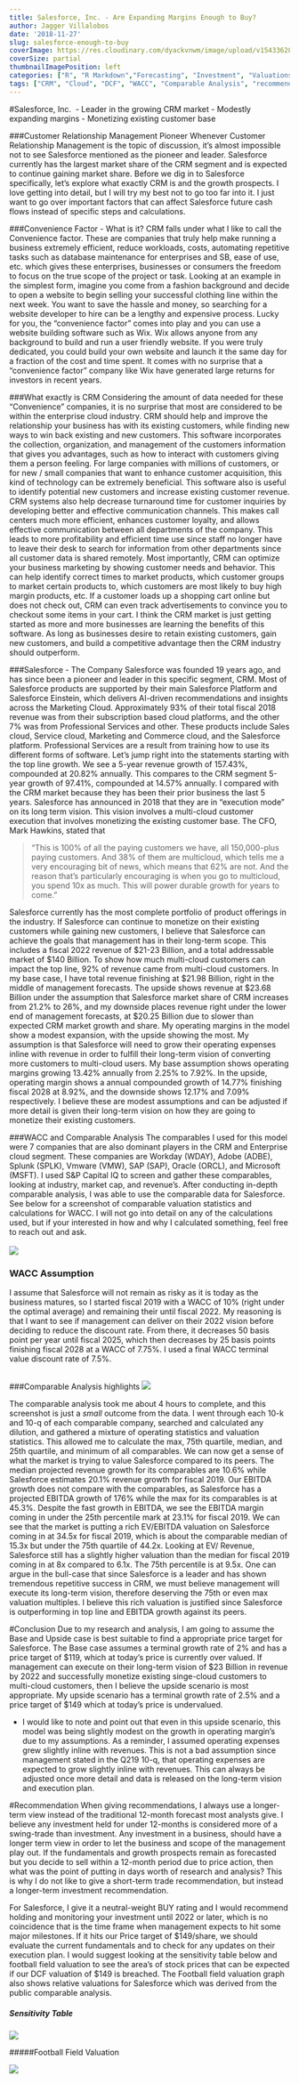 ```yaml
---
title: Salesforce, Inc. - Are Expanding Margins Enough to Buy?
author: Jagger Villalobos
date: '2018-11-27'
slug: salesforce-enough-to-buy
coverImage: https://res.cloudinary.com/dyackvnwm/image/upload/v1543362880/1088Salesforce.Einstein.jpg
coverSize: partial
thumbnailImagePosition: left
categories: ["R", "R Markdown","Forecasting", "Investment", "Valuations", "Convenience"]
tags: ["CRM", "Cloud", "DCF", "WACC", "Comparable Analysis", "recommendations"]
---
```



#Salesforce, Inc. 
- Leader in the growing CRM market
- Modestly expanding margins 
- Monetizing existing customer base 

###Customer Relationship Management Pioneer
  Whenever Customer Relationship Management is the topic of discussion, it’s almost impossible not to see Salesforce mentioned as the pioneer and leader. Salesforce currently has the largest market share of the CRM segment and is expected to continue gaining market share. Before we dig in to Salesforce specifically, let’s explore what exactly CRM is and the growth prospects. I love getting into detail, but I will try my best not to go too far into it. I just want to go over important factors that can affect Salesforce future cash flows instead of specific steps and calculations.

###Convenience Factor - What is it?
  CRM falls under what I like to call the Convenience factor. These are companies that truly help make running a business extremely efficient, reduce workloads, costs, automating repetitive tasks such as database maintenance for enterprises and SB, ease of use, etc. which gives these enterprises, businesses or consumers the freedom to focus on the true scope of the project or task. Looking at an example in the simplest form, imagine you come from a fashion background and decide to open a website to begin selling your successful clothing line within the next week. You want to save the hassle and money, so searching for a website developer to hire can be a lengthy and expensive process. Lucky for you, the “convenience factor” comes into play and you can use a website building software such as Wix. Wix allows anyone from any background to build and run a user friendly website. If you were truly dedicated, you could build your own website and launch it the same day for a fraction of the cost and time spent. It comes with no surprise that a “convenience factor” company like Wix have generated large returns for investors in recent years. 


###What exactly is CRM
  Considering the amount of data needed for these "Convenience" companies, it is no surprise that most are considered to be within the enterprise cloud industry. CRM should help and improve the relationship your business has with its existing customers, while finding new ways to win back existing and new customers. This software incorporates the collection, organization, and management of the customers information that gives you advantages, such as how to interact with customers giving them a person feeling. For large companies with millions of customers, or for new / small companies that want to enhance customer acquisition, this kind of technology can be extremely beneficial. This software also is useful to identify potential new customers and increase existing customer revenue. CRM systems also help decrease turnaround time for customer inquiries by developing better and effective communication channels. This makes call centers much more efficient, enhances customer loyalty, and allows effective communication between all departments of the company. This leads to more profitability and efficient time use since staff no longer have to leave their desk to search for information from other departments since all customer data is shared remotely. Most importantly, CRM can optimize your business marketing by showing customer needs and behavior. This can help identify correct times to market products, which customer groups to market certain products to, which customers are most likely to buy high margin products, etc. If a customer loads up a shopping cart online but does not check out, CRM can even track advertisements to convince you to checkout some items in your cart. I think the CRM market is just getting started as more and more businesses are learning the benefits of this software. As long as businesses desire to retain existing customers,  gain new customers, and build a competitive advantage then the CRM industry should outperform.  

###Salesforce - The Company
  Salesforce was founded 19 years ago, and has since been a pioneer and leader in this specific segment, CRM. Most of Salesforce products are supported by their main Salesforce Platform and Salesforce Einstein, which delivers AI-driven recommendations and insights across the Marketing Cloud. Approximately 93% of their total fiscal 2018 revenue was from their subscription based cloud platforms, and the other 7% was from Professional Services and other. These products include Sales cloud, Service cloud, Marketing and Commerce cloud, and the Salesforce platform. Professional Services are a result from training how to use its different forms of software. Let's jump right into the statements starting with the top line growth. We see a 5-year revenue growth of 157.43%, compounded at 20.82% annually. This compares to the CRM segment 5-year growth of 97.41%, compounded at 14.57% annually. I compared with the CRM market because they has been their prior business the last 5 years. Salesforce has announced in 2018 that they are in "execution mode" on its long term vision. This vision involves a multi-cloud customer execution that involves monetizing the existing customer base. The CFO, Mark Hawkins, stated that  

>"This is 100% of all the paying customers we have, all 150,000-plus paying customers. And 38% of them are multicloud, which tells me a very encouraging bit of news, which means that 62% are not. And the reason that's particularly encouraging is when you go to multicloud, you spend 10x as much. This will power durable growth for years to come."  


  Salesforce currently has the most complete portfolio of product offerings in the industry. If Salesforce can continue to monetize on their existing customers while gaining new customers, I believe that Salesforce can achieve the goals that management has in their long-term scope. This includes a fiscal 2022 revenue of \$21-23 Billion, and a total addressable market of \$140 Billion. To show how much multi-cloud customers can impact the top line, 92% of revenue came from multi-cloud customers. In my base case, I have total revenue finishing at \$21.98 Billion, right in the middle of management forecasts. The upside shows revenue at \$23.68 Billion under the assumption that Salesforce market share of CRM increases from 21.2% to 26%, and my downside places revenue right under the lower end of management forecasts, at $20.25 Billion due to slower than expected CRM market growth and share. My operating margins in the model show a modest expansion, with the upside showing the most. My assumption is that Salesforce will need to grow their operating expenses inline with revenue in order to fulfill their long-term vision of converting more customers to multi-cloud users. My base assumption shows operating margins growing 13.42% annually from 2.25% to 7.92%. In the upside, operating margin shows a annual compounded growth of 14.77% finishing fiscal 2028 at 8.92%, and the downside shows 12.17% and 7.09% respectively. I believe these are modest assumptions and can be adjusted if more detail is given their long-term vision on how they are going to monetize their existing customers. 


###WACC and Comparable Analysis 
  The comparables I used for this model were 7 companies that are also dominant players in the CRM and Enterprise cloud segment. These companies are Workday (WDAY), Adobe (ADBE), Splunk (SPLK), Vmware (VMW), SAP (SAP), Oracle (ORCL), and Microsoft (MSFT). I used S&P Capital IQ to screen and gather these comparables, looking at industry, market cap, and revenue's. After conducting in-depth comparable analysis, I was able to use the comparable data for Salesforce. See below for a screenshot of comparable valuation statistics and calculations for WACC. I will not go into detail on any of the calculations used, but if your interested in how and why I calculated something, feel free to reach out and ask. 
<br>  
![](/img/Salesforce_WACC.png)

### WACC Assumption
  I assume that Salesforce will not remain as risky as it is today as the business matures, so I started fiscal 2019 with a WACC of 10% (right under the optimal average) and remaining their until fiscal 2022. My reasoning is that I want to see if management can deliver on their 2022 vision before deciding to reduce the discount rate. From there, it decreases 50 basis point per year until fiscal 2025, which then decreases by 25 basis points finishing fiscal 2028 at a WACC of 7.75%. I used a final WACC terminal value discount rate of 7.5%.
  
<br>
###Comparable Analysis highlights
![](/img/Salesforce_Comps.png)


  The comparable analysis took me about 4 hours to complete, and this screenshot is just a *small* outcome from the data. I went through each 10-k and 10-q of each comparable company, searched and calculated any dilution, and gathered a mixture of operating statistics and valuation statistics. This allowed me to calculate the max, 75th quartile, median, and 25th quartile, and minimum of all comparables. We can now get a sense of what the market is trying to value Salesforce compared to its peers. The median projected revenue growth for its comparables are 10.6% while Salesforce estimates 20.1% revenue growth for fiscal 2019. Our EBITDA growth does not compare with the comparables, as Salesforce has a projected EBITDA growth of 176% while the max for its comparables is at 45.3%. Despite the fast growth in EBITDA, we see the EBITDA margin coming in under the 25th percentile mark at 23.1% for fiscal 2019. We can see that the market is putting a rich EV/EBITDA valuation on Salesforce coming in at 34.5x for fiscal 2019, which is about the comparable median of 15.3x but under the 75th quartile of 44.2x. Looking at EV/ Revenue, Salesforce still has a slightly higher valuation than the median for fiscal 2019 coming in at 8x compared to 6.1x. The 75th percentile is at 9.5x. One can argue in the bull-case that since Salesforce is a leader and has shown tremendous repetitive success in CRM, we must believe management will execute its long-term vision, therefore deserving the 75th or even max valuation multiples. I believe this rich valuation is justified since Salesforce is outperforming in top line and EBITDA growth against its peers. 

#Conclusion
  Due to my research and analysis, I am going to assume the Base and Upside case is best suitable to find a appropriate price target for Salesforce. The Base case assumes a terminal growth rate of 2% and has a price target of \$119, which at today's price is currently over valued. If management can execute on their long-term vision of \$23 Billion in revenue by 2022 and successfully monetize existing singe-cloud customers to multi-cloud customers, then I believe the upside scenario is most appropriate. My upside scenario has a terminal growth rate of 2.5% and a price target of $149 which at today's price is undervalued. 

- I would like to note and point out that even in this upside scenario, this model was being slightly modest on the growth in operating margin's due to my assumptions. As a reminder, I assumed operating expenses grew slightly inline with revenues. This is not a bad assumption since management stated in the Q219 10-q, that operating expenses are expected to grow slightly inline with revenues. This can always be adjusted once more detail and data is released on the long-term vision and execution plan. 

#Recommendation
When giving recommendations, I always use a longer-term view instead of the traditional 12-month forecast most analysts give. I believe any investment held for under 12-months is considered more of a swing-trade than investment. Any investment in a business, should have a longer term view in order to let the business and scope of the management play out. If the fundamentals and growth prospects remain as forecasted but you decide to sell within a 12-month period due to price action, then what was the point of putting in days worth of research and analysis? This is why I do not like to give a short-term trade recommendation, but instead a longer-term investment recommendation. 


  For Salesforce, I give it a neutral-weight BUY rating and I would recommend holding and monitoring your investment until 2022 or later, which is no coincidence that is the time frame when management expects to hit some major milestones. If it hits our Price target of $149/share, we should evaluate the current fundamentals and to check for any updates on their execution plan. I would suggest looking at the sensitivity table below and football field valuation to see the area's of stock prices that can be expected if our DCF valuation of \$149 is breached. The Football field valuation graph also shows relative valuations for Salesforce which was derived from the public comparable analysis. 
<br>

##### Sensitivity Table

![](/img/Sens_table.png)
<br>

#####Football Field Valuation

![](/img/Football_table.png)

